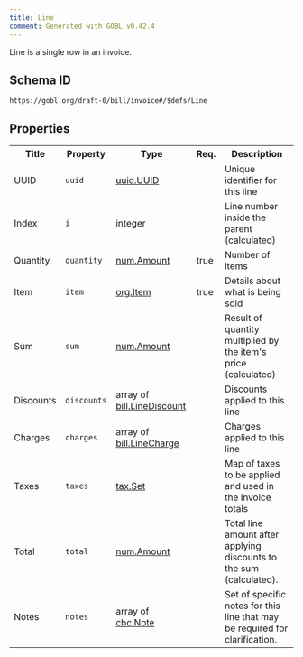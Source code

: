 ```yaml
---
title: Line
comment: Generated with GOBL v0.42.4
---
```


Line is a single row in an invoice.

## Schema ID

`https://gobl.org/draft-0/bill/invoice#/$defs/Line`

## Properties

| Title     | Property    | Type                                                      | Req. | Description                                                                 |
|-----------|-------------|-----------------------------------------------------------|------|-----------------------------------------------------------------------------|
| UUID      | `uuid`      | [uuid.UUID](/draft-0/uuid/uuid)                           |      | Unique identifier for this line                                             |
| Index     | `i`         | integer                                                   |      | Line number inside the parent (calculated)                                  |
| Quantity  | `quantity`  | [num.Amount](/draft-0/num/amount)                         | true | Number of items                                                             |
| Item      | `item`      | [org.Item](/draft-0/org/item)                             | true | Details about what is being sold                                            |
| Sum       | `sum`       | [num.Amount](/draft-0/num/amount)                         |      | Result of quantity multiplied by the item's price (calculated)              |
| Discounts | `discounts` | array of [bill.LineDiscount](/draft-0/bill/line_discount) |      | Discounts applied to this line                                              |
| Charges   | `charges`   | array of [bill.LineCharge](/draft-0/bill/line_charge)     |      | Charges applied to this line                                                |
| Taxes     | `taxes`     | [tax.Set](/draft-0/tax/set)                               |      | Map of taxes to be applied and used in the invoice totals                   |
| Total     | `total`     | [num.Amount](/draft-0/num/amount)                         |      | Total line amount after applying discounts to the sum (calculated).         |
| Notes     | `notes`     | array of [cbc.Note](/draft-0/cbc/note)                    |      | Set of specific notes for this line that may be required for clarification. |

